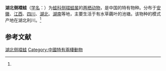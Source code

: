 {{Speciesbox
| name = 湖北侧褶蛙
| status = LC
| status_system = iucn3.1
| image = 
| genus = Pelophylax
| species = hubeiensis
| authority = (Fei et Ye, 1982)<ref name='id4965'>{{cite web| url =http://www.bioinfo.cn/db05/BjdwSpecies.php?action=view&id=4965| title =湖北侧褶蛙| work =《中国动物物种编目数据库》| publisher =中国科学院微生物研究所| author =中国科学院动物研究所| accessdate =2009-04-11| deadurl =yes| archiveurl =https://web.archive.org/web/20160305060207/http://www.bioinfo.cn/db05/BjdwSpecies.php?action=view&id=4965| archivedate =2016-03-05}}</ref>
}}

'''湖北侧褶蛙'''（[[学名|学名]]：{{lang|la|''Pelophylax hubeiensis''}}）为[[蛙科|蛙科]][[侧褶蛙属|侧褶蛙属]]的[[两栖动物|两栖动物]]，是中国的特有物种。分布于[[安徽|安徽]]、[[江西|江西]]、[[四川|四川]]、[[湖北|湖北]]、[[湖南|湖南]]等地，主要生活于有水草藕叶的池塘。该物种的模式产地在湖北利川。<ref name='id4965'/>

== 参考文献 ==
{{reflist}}

{{Wikispecies|Pelophylax hubeiensis}}
{{Taxonbar|from=Q2706909}}

[[Category:侧褶蛙属|湖北侧褶蛙]]
[[Category:中國特有兩棲動物|Category:中國特有兩棲動物]]


{{amphibian-stub}}